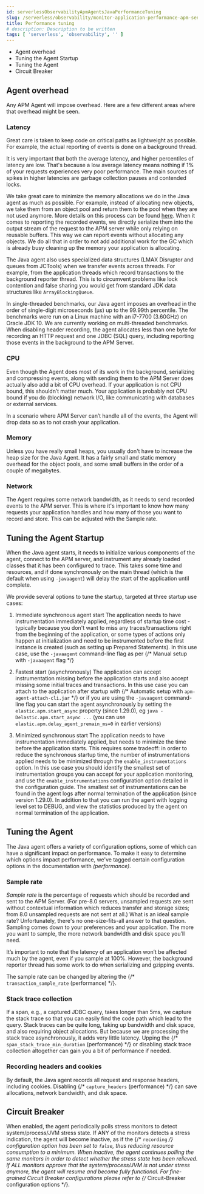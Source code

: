 ```yaml
---
id: serverlessObservabilityApmAgentsJavaPerformanceTuning
slug: /serverless/observability/monitor-application-performance-apm-send-traces-to-elastic-java-performance-tuning
title: Performance tuning
# description: Description to be written
tags: [ 'serverless', 'observability', '' ]
---
```



<div id="tuning-and-overhead"></div>

* <DocLink id="serverlessObservabilityApmAgentsJavaPerformanceTuning" section="agent-overhead">Agent overhead</DocLink>
* <DocLink id="serverlessObservabilityApmAgentsJavaPerformanceTuning" section="tuning-the-agent-startup">Tuning the Agent Startup</DocLink>
* <DocLink id="serverlessObservabilityApmAgentsJavaPerformanceTuning" section="tuning-the-agent">Tuning the Agent</DocLink>
* <DocLink id="serverlessObservabilityApmAgentsJavaPerformanceTuning" section="circuit-breaker">Circuit Breaker</DocLink>

<div id="agent-overhead"></div>

## Agent overhead

Any APM Agent will impose overhead.
Here are a few different areas where that overhead might be seen.

### Latency

Great care is taken to keep code on critical paths as lightweight as possible.
For example, the actual reporting of events is done on a background thread.

It is very important that both the average latency, and higher percentiles of latency are low.
That's because a low average latency means nothing if 1% of your requests experiences very poor performance.
The main sources of spikes in higher latencies are garbage collection pauses and contended locks.

We take great care to minimize the memory allocations we do in the Java agent as much as possible.
For example, instead of allocating new objects, we take them from an object pool and return them to the pool when they are not used anymore.
More details on this process can be found [here](https://github.com/elastic/apm-agent-java/blob/main/apm-agent-core/README.md#lifecycle).
When it comes to reporting the recorded events,
we directly serialize them into the output stream of the request to the APM server while only relying on reusable buffers.
This way we can report events without allocating any objects.
We do all that in order to not add additional work for the GC which is already busy cleaning up the memory your application is allocating.

The Java agent also uses specialized data structures (LMAX Disruptor and queues from JCTools)
when we transfer events across threads.
For example, from the application threads which record transactions to the background reporter thread.
This is to circumvent problems like lock contention and false sharing you would get from standard JDK data structures like `ArrayBlockingQueue`.

In single-threaded benchmarks,
our Java agent imposes an overhead in the order of single-digit microseconds (µs) up to the 99.99th percentile.
The benchmarks were run on a Linux machine with an i7-7700 (3.60GHz) on Oracle JDK 10.
We are currently working on multi-threaded benchmarks.
When disabling header recording, the agent allocates less than one byte for recording an HTTP request and one JDBC (SQL) query,
including reporting those events in the background to the APM Server.

### CPU

Even though the Agent does most of its work in the background, serializing and compressing events,
along with sending them to the APM Server does actually also add a bit of CPU overhead.
If your application is not CPU bound, this shouldn’t matter much.
Your application is probably not CPU bound if you do (blocking) network I/O,
like communicating with databases or external services.

In a scenario where APM Server can’t handle all of the events,
the Agent will drop data so as to not crash your application.

### Memory

Unless you have really small heaps,
you usually don't have to increase the heap size for the Java Agent.
It has a fairly small and static memory overhead for the object pools, and some small buffers in the order of a couple of megabytes.

### Network

The Agent requires some network bandwidth, as it needs to send recorded events to the APM server.
This is where it's important to know how many requests your application handles and how many of those you want to record and store.
This can be adjusted with the <DocLink id="serverlessObservabilityApmAgentsJavaPerformanceTuning" section="sample-rate">Sample rate</DocLink>.

<div id="tuning-agent-startup"></div>

## Tuning the Agent Startup

When the Java agent starts, it needs to initialize various components of the agent, connect
to the APM server, and instrument any already loaded classes that it has been configured to
trace. This takes some time and resources, and if done synchronously on the main thread (which is
the default when using `-javaagent`) will delay the start of the application until complete.

We provide several options to tune the startup, targeted at three startup use cases:

1. Immediate synchronous agent start
    The application needs to have instrumentation immediately applied, regardless of startup
    time cost - typically because you don't want to miss any traces/transactions right from the
    beginning of the application, or some types of actions only happen at initialization and need
    to be instrumented before the first instance is created (such as setting up Prepared Statements).
    In this use case, use the `-javaagent` command-line flag as per {/* <DocLink id="enApmAgentJavaSetupJavaagent">Manual setup with `-javaagent` flag</DocLink> */}

1. Fastest start (asynchronously)
    The application can accept instrumentation missing before the application starts
    and also accept missing some initial traces and transactions.
    In this use case you can attach to the application after startup with {/* <DocLink id="enApmAgentJavaSetupAttachCli">Automatic setup with `apm-agent-attach-cli.jar`</DocLink> */}
    or if you are using the `-javaagent` command-line flag you can start the agent asynchronously
    by setting the `elastic.apm.start_async` property (since 1.29.0), eg `java -Delastic.apm.start_async ...`
    (you can use `elastic.apm.delay_agent_premain_ms=0` in earlier versions)

1. Minimized synchronous start
    The application needs to have instrumentation immediately applied, but needs to minimize the
    time before the application starts. This requires some tradeoff: in order to reduce the
    synchronous startup time, the number of instrumentations applied needs to be minimized
    through the `enable_instrumentations` option.
    In this use case you should identify the smallest set of instrumentation groups you can
    accept for your application monitoring, and use the `enable_instrumentations` configuration
    option detailed in the <DocLink id="serverlessObservabilityApmAgentsJavaConfigure">configuration guide</DocLink>. The smallest set of instrumentations
    can be found in the agent logs after normal termination of the application (since version 1.29.0).
    In addition to that you can run the agent with logging level set to DEBUG, and view the statistics
    produced by the agent on normal termination of the application.

<div id="tuning-agent"></div>

## Tuning the Agent

The Java agent offers a variety of <DocLink id="serverlessObservabilityApmAgentsJavaConfigure">configuration options</DocLink>,
some of which can have a significant impact on performance.
To make it easy to determine which options impact performance,
we've tagged certain configuration options in the documentation with _(performance)_.

<div id="tune-sample-rate"></div>

### Sample rate

_Sample rate_ is the percentage of requests which should be recorded and sent to the APM Server.
(For pre-8.0 servers, unsampled requests are sent without contextual information which reduces
transfer and storage sizes; from 8.0 unsampled requests are not sent at all.)
What is an ideal sample rate? Unfortunately, there's no one-size-fits-all answer to that question.
Sampling comes down to your preferences and your application.
The more you want to sample, the more network bandwidth and disk space you’ll need.

It’s important to note that the latency of an application won’t be affected much by the agent,
even if you sample at 100%.
However, the background reporter thread has some work to do when serializing and gzipping events.

The sample rate can be changed by altering the {/* <DocLink id="enApmAgentJavaConfigCore" section="transaction_sample_rate-performance">`transaction_sample_rate` (performance)</DocLink> */}.

### Stack trace collection

If a span, e.g., a captured JDBC query, takes longer than 5ms,
we capture the stack trace so that you can easily find the code path which lead to the query.
Stack traces can be quite long, taking up bandwidth and disk space, and also requiring object allocations.
But because we are processing the stack trace asynchronously, it adds very little latency.
Upping the {/* <DocLink id="enApmAgentJavaConfigStacktrace" section="span_stack_trace_min_duration-performance">`span_stack_trace_min_duration` (performance)</DocLink> */} or disabling stack trace collection altogether can gain you a bit of performance if needed.

### Recording headers and cookies

By default, the Java agent records all request and response headers, including cookies.
Disabling {/* <DocLink id="enApmAgentJavaConfigCore" section="capture_headers-performance">`capture_headers` (performance)</DocLink> */} can save allocations, network bandwidth, and disk space.

<div id="circuit-breaker"></div>

## Circuit Breaker

When enabled, the agent periodically polls stress monitors to detect system/process/JVM stress state.
If ANY of the monitors detects a stress indication, the agent will become inactive, as if the
{/* <DocLink id="enApmAgentJavaConfigCore" section="recording-added[1150]">`recording`</DocLink> */} configuration option has been set to `false`, thus reducing resource consumption to a minimum.
When inactive, the agent continues polling the same monitors in order to detect whether the stress state
has been relieved. If ALL monitors approve that the system/process/JVM is not under stress anymore, the
agent will resume and become fully functional.
For fine-grained Circuit Breaker configurations please refer to {/* <DocLink id="enApmAgentJavaConfigCircuitBreaker">Circuit-Breaker configuration options</DocLink> */}.
